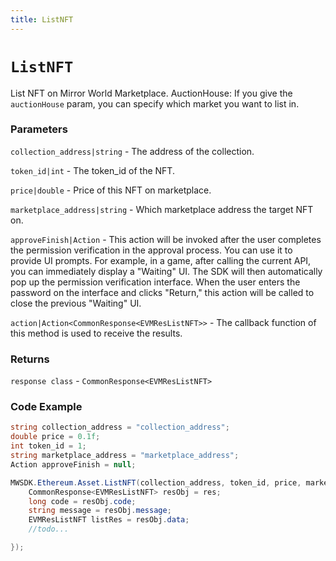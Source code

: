 ```yaml
---
title: ListNFT
---
```


# `ListNFT`

List NFT on Mirror World Marketplace.
AuctionHouse: If you give the `auctionHouse` param, you can specify which market you want to list in.
### Parameters
`collection_address|string` - The address of the collection.

`token_id|int` - The token_id of the NFT.

`price|double` - Price of this NFT on marketplace.

`marketplace_address|string` - Which marketplace address the target NFT on.

`approveFinish|Action` - This action will be invoked after the user completes the permission verification in the approval process. You can use it to provide UI prompts. For example, in a game, after calling the current API, you can immediately display a "Waiting" UI. The SDK will then automatically pop up the permission verification interface. When the user enters the password on the interface and clicks "Return," this action will be called to close the previous "Waiting" UI.

`action|Action<CommonResponse<EVMResListNFT>>` - The callback function of this method is used to receive the results.

### Returns
`response class` - `CommonResponse<EVMResListNFT>`

### Code Example
```csharp
string collection_address = "collection_address";
double price = 0.1f;
int token_id = 1;
string marketplace_address = "marketplace_address";
Action approveFinish = null;

MWSDK.Ethereum.Asset.ListNFT(collection_address, token_id, price, marketplace_address, approveFinish, (res) => {
    CommonResponse<EVMResListNFT> resObj = res;
    long code = resObj.code;
    string message = resObj.message;
    EVMResListNFT listRes = resObj.data;
    //todo...

});
```